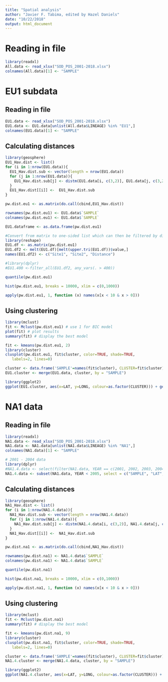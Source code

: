 ---
title: "Spatial analysis"
author: "Javier F. Tabima, edited by Hazel Daniels"
date: "10/22/2018"
output: html_document
---

# Reading in file 
```{r}
library(readxl)
All.data <- read_xlsx("SOD_POS_2001-2018.xlsx")
colnames(All.data)[1] <- "SAMPLE"
```

# EU1 subdata

## Reading in file
```{r}
EU1.data <- read_xlsx("SOD_POS_2001-2018.xlsx")
EU1.data <- EU1.data[unlist(All.data$LINEAGE) %in% "EU1",]
colnames(EU1.data)[1] <- "SAMPLE"
```

## Calculating distances
```{r}
library(geosphere)
EU1_Hav.dist <- list()
for (i in 1:nrow(EU1.data)){
  EU1_Hav.dist.sub <- vector(length = nrow(EU1.data))
  for (j in 1:nrow(EU1.data)){
    EU1_Hav.dist.sub[j] <- distm(EU1.data[i, c(3,2)], EU1.data[j, c(3,2)], fun = distHaversine) 
  }
  EU1_Hav.dist[[i]] <-  EU1_Hav.dist.sub
}

pw.dist.eu1 <- as.matrix(do.call(cbind,EU1_Hav.dist))

rownames(pw.dist.eu1) <- EU1.data$`SAMPLE`
colnames(pw.dist.eu1) <- EU1.data$`SAMPLE`

EU1.dataframe <- as.data.frame(pw.dist.eu1)

#Convert from matrix to one-sided list which can then be filtered by distance
library(reshape)
EU1.df <- as.matrix(pw.dist.eu1)
EU1.df2 <- melt(EU1.df)[melt(upper.tri(EU1.df))$value,]
names(EU1.df2) <- c("Site1", "Site2", "Distance")

#library(dplyr)
#EU1.400 <-filter_all(EU1.df2, any_vars(. > 400))

quantile(pw.dist.eu1)

hist(pw.dist.eu1, breaks = 10000, xlim = c(0,1000))

apply(pw.dist.eu1, 1, function (x) names(x[x < 10 & x > 0]))
```

## Using clustering
```{r}
library(mclust)
fit <- Mclust(pw.dist.eu1) # use 1 for BIC model
plot(fit) # plot results
summary(fit) # display the best model 

fit <- kmeans(pw.dist.eu1, 2)
library(cluster)
clusplot(pw.dist.eu1, fit$cluster, color=TRUE, shade=TRUE,
   labels=2, lines=0)

cluster <- data.frame('SAMPLE'=names(fit$cluster), CLUSTER=fit$cluster)
EU1.cluster <- merge(EU1.data, cluster, by = "SAMPLE")

library(ggplot2)
ggplot(EU1.cluster, aes(x=LAT, y=LONG, colour=as.factor(CLUSTER))) + geom_point() + stat_ellipse()
```


# NA1 data

## Reading in file
```{r}
library(readxl)
NA1.data <- read_xlsx("SOD_POS_2001-2018.xlsx")
NA1.data <- NA1.data[unlist(NA1.data$LINEAGE) %in% "NA1",]
colnames(NA1.data)[1] <- "SAMPLE"

# 2001 - 2004 data
library(dplyr)
#NA1.4.data <- select(filter(NA1.data, YEAR == c(2001, 2002, 2003, 2004)))
NA1.4.data <- subset(NA1.data, YEAR < 2005, select = c("SAMPLE", "LAT", "LONG", "YEAR", "LINEAGE"))
```

## Calculating distances 
```{r}
library(geosphere)
NA1_Hav.dist <- list()
for (i in 1:nrow(NA1.4.data)){
  NA1_Hav.dist.sub <- vector(length = nrow(NA1.4.data))
  for (j in 1:nrow(NA1.4.data)){
    NA1_Hav.dist.sub[j] <- distm(NA1.4.data[i, c(3,2)], NA1.4.data[j, c(3,2)], fun = distHaversine) 
  }
  NA1_Hav.dist[[i]] <-  NA1_Hav.dist.sub
}

pw.dist.na1 <- as.matrix(do.call(cbind,NA1_Hav.dist))

rownames(pw.dist.na1) <- NA1.4.data$`SAMPLE`
colnames(pw.dist.na1) <- NA1.4.data$`SAMPLE`

quantile(pw.dist.na1)

hist(pw.dist.na1, breaks = 10000, xlim = c(0,1000))

apply(pw.dist.na1, 1, function (x) names(x[x < 10 & x > 0]))
```

## Using clustering
```{r}
library(mclust)
fit <- Mclust(pw.dist.na1)
summary(fit) # display the best model 

fit <- kmeans(pw.dist.na1, 9)
library(cluster)
clusplot(pw.dist.na1, fit$cluster, color=TRUE, shade=TRUE,
   labels=2, lines=0)

cluster <- data.frame('SAMPLE'=names(fit$cluster), CLUSTER=fit$cluster)
NA1.4.cluster <- merge(NA1.4.data, cluster, by = "SAMPLE")

library(ggplot2)
ggplot(NA1.4.cluster, aes(x=LAT, y=LONG, colour=as.factor(CLUSTER))) + geom_point() + stat_ellipse()
```
